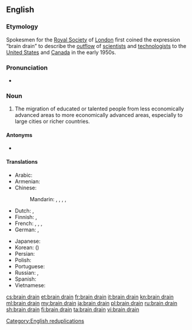 ==English==
{{wikipedia}}

===Etymology===
Spokesmen for the [[w:Royal Society|Royal Society]] of [[London]] first coined the expression “brain drain” to describe the [[outflow]] of [[scientist]]s and [[technologist]]s to the [[United States]] and [[Canada]] in the early 1950s.

===Pronunciation===
* {{enPR|brānʹ-drān}}

===Noun===
{{en-noun}}

# The migration of educated or talented people from less economically advanced areas to more economically advanced areas, especially to large cities or richer countries.

====Antonyms====
* {{l|en|brain gain}}

====Translations====
{{trans-top|emigration of educated people}}
*Arabic: {{t|ar|هجرة الأدمغة}}
* Armenian: {{t|hy|ուղեղների արտահոսք|sc=Armn}}
* Chinese:
*: Mandarin: {{t+|cmn|人才外流|tr=réncái wàiliú|sc=Hani}}, {{t+|cmn|才外流|tr=cáiwàiliú|sc=Hani}}, {{t|cmn|頭腦流出|sc=Hani}}, {{t|cmn|头脑流出|tr=tóunǎo liúchū|sc=Hani}}, {{t|cmn|精英流逝|tr=jīngyīng liúshì|sc=Hani}}
* Dutch: {{t+|nl|braindrain|m}}, {{t|nl|hersenvlucht}}
* Finnish: {{t+|fi|aivovuoto}}, {{t|fi|aivovienti}}
* French: {{t|fr|fuite des cerveaux|f}}, {{t|fr|exode des cerveaux|m}} {{qualifier|Quebec}}, {{t|fr|drainage des cerveaux|m}}, {{t|fr|exode des compétences|m}}
* German: {{t|de|Braindrain|m}}, {{t|de|Gehirn-Abfluss|m}}
{{trans-mid}}
* Japanese: {{t|ja|頭脳流出|tr=ずのうりゅうしゅつ, zunō ryūshutsu}}
* Korean: {{t|ko|두뇌유출|tr=dunoe yuchul|sc=Hang}} ({{t|ko|頭腦流出|sc=Hani}})
* Persian: {{t|fa|فرار مغزها|tr=farâr-e mağz-hâ|sc=fa-Arab}}
* Polish: {{t|pl|drenaż mózgów|m}}
* Portuguese: {{t|pt|fuga de cérebros|f}}
* Russian: {{t+|ru|уте́чка мозго́в|f}}, {{t|ru|уте́чка умо́в|f}}
* Spanish: {{t|es|fuga de cerebros|f}}
* Vietnamese: {{t|vi|chảy máu chất xám}}
{{trans-bottom}}

[[Category:English reduplications]]

[[cs:brain drain]]
[[et:brain drain]]
[[fr:brain drain]]
[[it:brain drain]]
[[kn:brain drain]]
[[ml:brain drain]]
[[my:brain drain]]
[[ja:brain drain]]
[[pl:brain drain]]
[[ru:brain drain]]
[[sh:brain drain]]
[[fi:brain drain]]
[[ta:brain drain]]
[[vi:brain drain]]